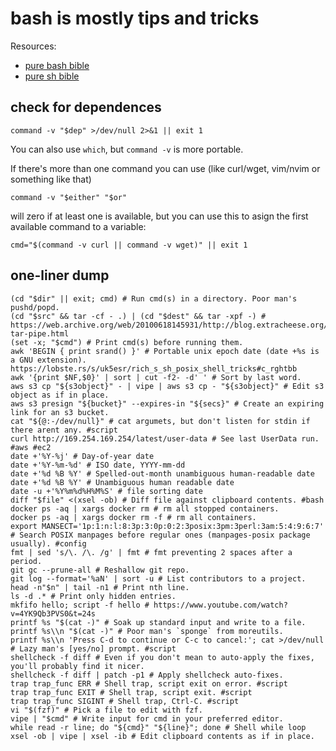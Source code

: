 # bash is mostly tips and tricks

Resources:

* [pure bash bible  ](https://github.com/dylanaraps/pure-bash-bible)
* [pure sh bible    ](https://github.com/dylanaraps/pure-sh-bible)

## check for dependences

```
command -v "$dep" >/dev/null 2>&1 || exit 1
```

You can also use `which`, but `command -v` is more portable.

If there's more than one command you can use
(like curl/wget, vim/nvim or something like that)

```
command -v "$either" "$or"
```

will zero if at least one is available,
but you can use this to asign the first available command to a variable:

```
cmd="$(command -v curl || command -v wget)" || exit 1
```

## one-liner dump

```
(cd "$dir" || exit; cmd) # Run cmd(s) in a directory. Poor man's pushd/popd.
(cd "$src" && tar -cf - .) | (cd "$dest" && tar -xpf -) # https://web.archive.org/web/20100618145931/http://blog.extracheese.org/2010/05/the-tar-pipe.html
(set -x; "$cmd") # Print cmd(s) before running them.
awk 'BEGIN { print srand() }' # Portable unix epoch date (date +%s is a GNU extension). https://lobste.rs/s/uk5esr/rich_s_sh_posix_shell_tricks#c_rghtbb
awk '{print $NF,$0}' | sort | cut -f2- -d' ' # Sort by last word.
aws s3 cp "${s3object}" - | vipe | aws s3 cp - "${s3object}" # Edit s3 object as if in place.
aws s3 presign "${bucket}" --expires-in "${secs}" # Create an expiring link for an s3 bucket.
cat "${@:-/dev/null}" # cat argumets, but don't listen for stdin if there arent any. #script
curl http://169.254.169.254/latest/user-data # See last UserData run. #aws #ec2
date +'%Y-%j' # Day-of-year date
date +'%Y-%m-%d' # ISO date, YYYY-mm-dd
date +'%d %B %Y' # Spelled-out-month unambiguous human-readable date
date +'%d %B %Y' # Unambiguous human readable date
date -u +'%Y%m%d%H%M%S' # file sorting date
diff "$file" <(xsel -ob) # Diff file against clipboard contents. #bash
docker ps -aq | xargs docker rm # rm all stopped containers.
docker ps -aq | xargs docker rm -f # rm all containers.
export MANSECT='1p:1:n:l:8:3p:3:0p:0:2:3posix:3pm:3perl:3am:5:4:9:6:7' # Search POSIX manpages before regular ones (manpages-posix package usually). #config
fmt | sed 's/\. /\. /g' | fmt # fmt preventing 2 spaces after a period.
git gc --prune-all # Reshallow git repo.
git log --format='%aN' | sort -u # List contributors to a project.
head -n"$n" | tail -n1 # Print nth line.
ls -d .* # Print only hidden entries.
mkfifo hello; script -f hello # https://www.youtube.com/watch?v=4YK9Qb3PVS0&t=24s
printf %s "$(cat -)" # Soak up standard input and write to a file.
printf %s\\n "$(cat -)" # Poor man's `sponge` from moreutils.
printf %s\\n 'Press C-d to continue or C-c to cancel:'; cat >/dev/null # Lazy man's [yes/no] prompt. #script
shellcheck -f diff # Even if you don't mean to auto-apply the fixes, you'll probably find it nicer.
shellcheck -f diff | patch -p1 # Apply shellcheck auto-fixes.
trap trap_func ERR # Shell trap, script exit on error. #script
trap trap_func EXIT # Shell trap, script exit. #script
trap trap_func SIGINT # Shell trap, Ctrl-C. #script
vi "$(fzf)" # Pick a file to edit with fzf.
vipe | "$cmd" # Write input for cmd in your preferred editor.
while read -r line; do "${cmd}" "${line}"; done # Shell while loop
xsel -ob | vipe | xsel -ib # Edit clipboard contents as if in place.
```
